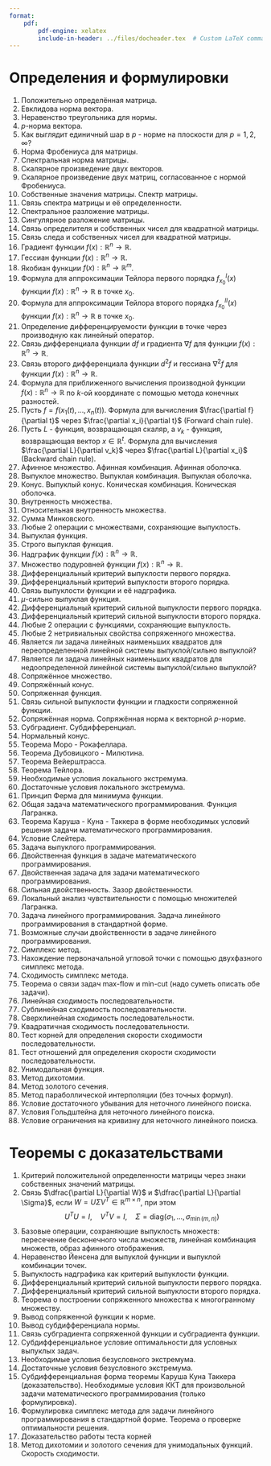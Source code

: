 ```yaml
---
format: 
    pdf:
        pdf-engine: xelatex
        include-in-header: ../files/docheader.tex  # Custom LaTeX commands and preamble
---
```


# Определения и формулировки

1. Положительно определённая матрица.
1. Евклидова норма вектора.
1. Неравенство треугольника для нормы.
1. $p$-норма вектора.
1. Как выглядит единичный шар в $p$ - норме на плоскости для $p=1,2,\infty$?
1. Норма Фробениуса для матрицы.
1. Спектральная норма матрицы.
1. Скалярное произведение двух векторов.
1. Скалярное произведение двух матриц, согласованное с нормой Фробениуса.
1. Собственные значения матрицы. Спектр матрицы.
1. Связь спектра матрицы и её определенности.
1. Спектральное разложение матрицы.
1. Сингулярное разложение матрицы.
1. Связь определителя и собственных чисел для квадратной матрицы.
1. Связь следа и собственных чисел для квадратной матрицы.
1. Градиент функции $f(x): \mathbb{R}^n \to \mathbb{R}$.
1. Гессиан функции $f(x): \mathbb{R}^n \to \mathbb{R}$.
1. Якобиан функции $f(x): \mathbb{R}^n \to \mathbb{R}^m$.
1. Формула для аппроксимации Тейлора первого порядка $f^I_{x_0}(x)$ функции $f(x): \mathbb{R}^n \to \mathbb{R}$ в точке $x_0$.
1. Формула для аппроксимации Тейлора второго порядка $f^{II}_{x_0}(x)$ функции $f(x): \mathbb{R}^n \to \mathbb{R}$ в точке $x_0$.
1. Определение дифференцируемости функции в точке через производную как линейный оператор.
1. Связь дифференциала функции $df$ и градиента $\nabla f$ для функции $f(x): \mathbb{R}^n \to \mathbb{R}$.
1. Связь второго дифференциала функции $d^2f$ и гессиана $\nabla^2 f$ для функции $f(x): \mathbb{R}^n \to \mathbb{R}$.
1. Формула для приближенного вычисления производной функции $f(x): \mathbb{R}^n \to \mathbb{R}$ по $k$-ой координате с помощью метода конечных разностей.
1. Пусть $f = f(x_1(t), \ldots, x_n(t))$. Формула для вычисления $\frac{\partial f}{\partial t}$ через $\frac{\partial x_i}{\partial t}$ (Forward chain rule).
1. Пусть $L$ - функция, возвращающая скаляр, а $v_k$ - функция, возвращающая вектор $x \in \mathbb{R}^t$. Формула для вычисления $\frac{\partial L}{\partial v_k}$ через $\frac{\partial L}{\partial x_i}$ (Backward chain rule).
1. Афинное множество. Афинная комбинация. Афинная оболочка.
1. Выпуклое множество. Выпуклая комбинация. Выпуклая оболочка.
1. Конус. Выпуклый конус. Коническая комбинация. Коническая оболочка.
1. Внутренность множества. 
1. Относительная внутренность множества.
1. Сумма Минковского.
1. Любые 2 операции с множествами, сохраняющие выпуклость.
1. Выпуклая функция.
1. Строго выпуклая функция.
1. Надграфик функции $f(x): \mathbb{R}^n \to \mathbb{R}$.
1. Множество подуровней функции $f(x): \mathbb{R}^n \to \mathbb{R}$.
1. Дифференциальный критерий выпуклости первого порядка.
1. Дифференциальный критерий выпуклости второго порядка.
1. Связь выпуклости функции и её надграфика.
1. $\mu$-сильно выпуклая функция.
1. Дифференциальный критерий сильной выпуклости первого порядка.
1. Дифференциальный критерий сильной выпуклости второго порядка.
1. Любые 2 операции с функциями, сохраняющие выпуклость.
1. Любые 2 нетривиальных свойства сопряженного множества.
1. Является ли задача линейных наименьших квадратов для переопределенной линейной системы выпуклой/сильно выпуклой?
1. Является ли задача линейных наименьших квадратов для недоопределенной линейной системы выпуклой/сильно выпуклой?
1. Сопряжённое множество.
1. Сопряжённый конус.
1. Сопряженная функция.
1. Связь сильной выпуклости функции и гладкости сопряженной функции.
1. Сопряжённая норма. Сопряжённая норма к векторной $p$-норме.
1. Субградиент. Субдифференциал.
1. Нормальный конус.
1. Теорема Моро - Рокафеллара.
1. Теорема Дубовицкого - Милютина.
1. Теорема Вейерштрасса.
1. Теорема Тейлора.
1. Необходимые условия локального экстремума.
1. Достаточные условия локального экстремума.
1. Принцип Ферма для минимума функции.
1. Общая задача математического программирования. Функция Лагранжа.
1. Теорема Каруша - Куна - Таккера в форме необходимых условий решения задачи математического программирования.
1. Условие Слейтера.
1. Задача выпуклого программирования.
1. Двойственная функция в задаче математического программирования.
1. Двойственная задача для задачи математического программирования.
1. Сильная двойственность. Зазор двойственности.
1. Локальный анализ чувствительности с помощью множителей Лагранжа.
1. Задача линейного программирования. Задача линейного программирования в стандартной форме.
1. Возможные случаи двойственности в задаче линейного программирования.
1. Симплекс метод.
1. Нахождение первоначальной угловой точки с помощью двухфазного симплекс метода.
1. Сходимость симплекс метода.
1. Теорема о связи задач max-flow и min-cut (надо суметь описать обе задачи).
1. Линейная сходимость последовательности. 
1. Сублинейная сходимость последовательности. 
1. Сверхлинейная сходимость последовательности. 
1. Квадратичная сходимость последовательности.
1. Тест корней для определения скорости сходимости последовательности.
1. Тест отношений для определения скорости сходимости последовательности.
1. Унимодальная функция.
1. Метод дихотомии.
1. Метод золотого сечения.
1. Метод параболлической интерполяции (без точных формул).
1. Условие достаточного убывания для неточного линейного поиска.
1. Условия Гольдштейна для неточного линейного поиска.
1. Условие ограничения на кривизну для неточного линейного поиска.

# Теоремы с доказательствами

1. Критерий положительной определенности матрицы через знаки собственных значений матрицы.
1. Связь $\dfrac{\partial L}{\partial W}$ и $\dfrac{\partial L}{\partial \Sigma}$, если $W = U \Sigma V^T \in \mathbb{R}^{m \times n}$, при этом
    $$
    U^TU = I, \quad V^TV = I, \quad \Sigma = \text{diag}(\sigma_1, \ldots, \sigma_{\min(m,n)})
    $$
1. Базовые операции, сохраняющие выпуклость множеств: пересечение бесконечного числа множеств, линейная комбинация множеств, образ афинного отображения.
1. Неравенство Йенсена для выпуклой функции и выпуклой комбинации точек.
1. Выпуклость надграфика как критерий выпуклости функции.
1. Дифференциальный критерий сильной выпуклости первого порядка.
1. Дифференциальный критерий сильной выпуклости второго порядка.
1. Теорема о построении сопряженного множества к многогранному множеству.
1. Вывод сопряженной функции к норме.
1. Вывод субдифференциала нормы.
1. Связь субградиента сопряженной функции и субградиента функции.
1. Субдифференциальное условие оптимальности для условных выпуклых задач.
1. Необходимые условия безусловного экстремума.
1. Достаточные условия безусловного экстремума.
1. Субдифференциальная форма теоремы Каруша Куна Таккера (доказательство). Необходимые условия ККТ для произвольной задачи математического программирования (только формулировка).
1. Формулировка симплекс метода для задачи линейного программирования в стандартной форме. Теорема о проверке оптимальности решения.
1. Доказательство работы теста корней
1. Метод дихотомии и золотого сечения для унимодальных функций. Скорость сходимости.